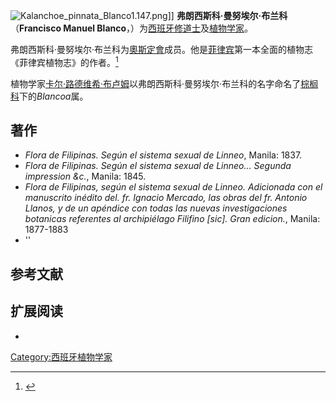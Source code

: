 [[Image:Kalanchoe_pinnata_Blanco1.147.png|right]]{{small|（''Kalanchoe pinnata''）}}]]
'''弗朗西斯科·曼努埃尔·布兰科'''（'''Francisco Manuel Blanco'''，{{bd|1778年| |1845年| |Blanco, Francisco Manuel}}）为[[西班牙|西班牙]][[修道士|修道士]]及[[植物学家|植物学家]]。

弗朗西斯科·曼努埃尔·布兰科为[[奧斯定會|奧斯定會]]成员。他是[[菲律宾|菲律宾]]第一本全面的植物志《菲律宾植物志》{{small|（''Flora de Filipinas''）}}的作者。<ref>{{Cite web |url=http://www.invaluable.com/auction-lot/francisco-manuel-blanco-1778-1845-1-c-9kjl3shl3z |title=Invaluable |accessdate=2011-11-08 |archive-date=2017-02-24 |archive-url=https://web.archive.org/web/20170224021801/http://www.invaluable.com/auction-lot/francisco-manuel-blanco-1778-1845-1-c-9kjl3shl3z |dead-url=no }}</ref>

植物学家[[卡尔·路德维希·布卢姆|卡尔·路德维希·布卢姆]]以弗朗西斯科·曼努埃尔·布兰科的名字命名了[[棕榈科|棕榈科]]下的''Blancoa''属。

{{botanist|Blanco|弗朗西斯科·曼努埃尔·布兰科}}

== 著作 ==
*''Flora de Filipinas. Según el sistema sexual de Linneo'', Manila: 1837.
*''Flora de Filipinas. Según el sistema sexual de Linneo... Segunda impression &c.'', Manila: 1845.
*''Flora de Filipinas, según el sistema sexual de Linneo. Adicionada con el manuscrito inédito del. fr. Ignacio Mercado, las obras del fr. Antonio Llanos, y de un apéndice con todas las nuevas investigaciones botanicas referentes al archipiélago Filifino [sic]. Gran edicion.'', Manila: 1877-1883
*''

== 参考文献 ==
{{reflist}}

== 扩展阅读 ==
{{refbegin}}
*{{commonscat-inline|Flora de Filipinas|《菲律宾植物志》}}
{{refend}}

{{Authority control}}
{{DEFAULTSORT:Blanco, Francisco Manuel}}

[[Category:西班牙植物学家|Category:西班牙植物学家]]